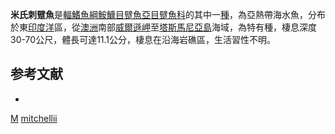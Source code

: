 {{Speciesbox
| taxon = Echinophryne mitchellii
| binomial_authority = [[朱利葉斯·斯特林·莫頓|Morton]], 1897
| status = NE
| status_system = IUCN3.1
| synonyms = *''Antennarius mitchellii'', <small>Morton, 1897</small>
*''Echinophryne mitchelli'', <small>Morton, 1897</small>
*''Trichophryne mitchelli'', <small>Morton, 1897</small>
*''Antennarius mitchelli'', <small>Morton, 1897</small>
}}

'''米氏刺躄魚'''是[[輻鰭魚綱|輻鰭魚綱]][[鮟鱇目|鮟鱇目]][[躄魚亞目|躄魚亞目]][[躄魚科|躄魚科]]的其中一[[種|種]]，為亞熱帶海水魚，分布於東[[印度洋|印度洋]]區，從[[澳洲|澳洲]]南部[[威爾遜岬|威爾遜岬]]至[[塔斯馬尼亞島|塔斯馬尼亞島]]海域，為特有種，棲息深度30-70公尺，體長可達11.1公分，棲息在沿海岩礁區，生活習性不明。

==参考文献==
{{refbegin}}
*{{FishBase_species|genus=Echinophryne|species=mitchellii|year=2014|month=2}}
{{refend}}

{{魚類小作品}}

{{Taxonbar}}
[[Category:1897年描述的鱼类|M]]
[[Category:刺躄魚屬|mitchellii]]